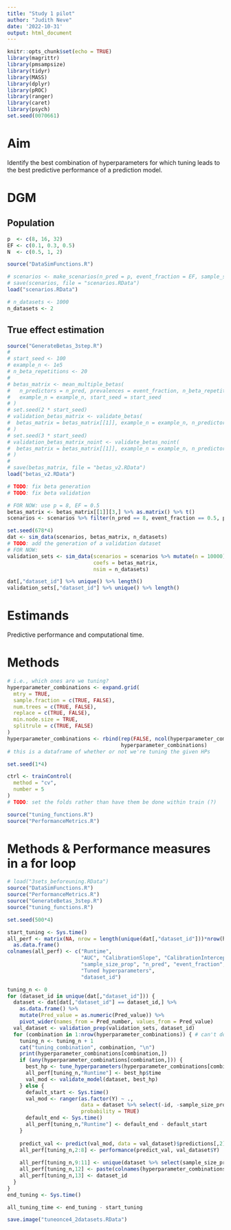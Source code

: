```yaml
---
title: "Study 1 pilot"
author: "Judith Neve"
date: '2022-10-31'
output: html_document
---
```


```r
knitr::opts_chunk$set(echo = TRUE)
library(magrittr)
library(pmsampsize)
library(tidyr)
library(MASS)
library(dplyr)
library(pROC)
library(ranger)
library(caret)
library(psych)
set.seed(0070661)
```

# Aim

Identify the best combination of hyperparameters for which tuning leads to the best predictive performance of a prediction model.

# DGM

## Population

```r
p  <- c(8, 16, 32)
EF <- c(0.1, 0.3, 0.5)
N  <- c(0.5, 1, 2)
```

```r
source("DataSimFunctions.R")
```

```r
# scenarios <- make_scenarios(n_pred = p, event_fraction = EF, sample_size = N)
# save(scenarios, file = "scenarios.RData")
load("scenarios.RData")

# n_datasets <- 1000
n_datasets <- 2
```

## True effect estimation

```r
source("GenerateBetas_3step.R")
# 
# start_seed <- 100
# example_n <- 1e5
# n_beta_repetitions <- 20
# 
# betas_matrix <- mean_multiple_betas(
#   n_predictors = n_pred, prevalences = event_fraction, n_beta_repetitions = n_beta_repetitions,
#   example_n = example_n, start_seed = start_seed
# )
# set.seed(2 * start_seed)
# validation_betas_matrix <- validate_betas(
#  betas_matrix = betas_matrix[[1]], example_n = example_n, n_predictors = p, prevalences = EF
# )
# set.seed(3 * start_seed)
# validation_betas_matrix_noint <- validate_betas_noint(
#  betas_matrix = betas_matrix[[1]], example_n = example_n, n_predictors = p, prevalences = EF
# )
# 
# save(betas_matrix, file = "betas_v2.RData")
load("betas_v2.RData")

# TODO: fix beta generation
# TODO: fix beta validation

# FOR NOW: use p = 8, EF = 0.5
betas_matrix <- betas_matrix[[1]][3,] %>% as.matrix() %>% t()
scenarios <- scenarios %>% filter(n_pred == 8, event_fraction == 0.5, prop_sample_size == 2)
```

```r
set.seed(678*4)
dat <- sim_data(scenarios, betas_matrix, n_datasets)
# TODO: add the generation of a validation dataset
# FOR NOW:
validation_sets <- sim_data(scenarios = scenarios %>% mutate(n = 10000),
                            coefs = betas_matrix,
                            nsim = n_datasets)
```

```r
dat[,"dataset_id"] %>% unique() %>% length()
validation_sets[,"dataset_id"] %>% unique() %>% length()
```


# Estimands

Predictive performance and computational time.

# Methods

```r
# i.e., which ones are we tuning?
hyperparameter_combinations <- expand.grid(
  mtry = TRUE,
  sample.fraction = c(TRUE, FALSE),
  num.trees = c(TRUE, FALSE),
  replace = c(TRUE, FALSE),
  min.node.size = TRUE,
  splitrule = c(TRUE, FALSE)
)
hyperparameter_combinations <- rbind(rep(FALSE, ncol(hyperparameter_combinations)),
                                     hyperparameter_combinations)
# this is a dataframe of whether or not we're tuning the given HPs
```

```r
set.seed(1*4)

ctrl <- trainControl(
  method = "cv",
  number = 5
)
# TODO: set the folds rather than have them be done within train (?)
```

```r
source("tuning_functions.R")
source("PerformanceMetrics.R")
```

# Methods & Performance measures in a for loop

```r
# load("3sets_beforeuning.RData")
source("DataSimFunctions.R")
source("PerformanceMetrics.R")
source("GenerateBetas_3step.R")
source("tuning_functions.R")

set.seed(500*4)

start_tuning <- Sys.time()
all_perf <- matrix(NA, nrow = length(unique(dat[,"dataset_id"]))*nrow(hyperparameter_combinations), ncol = 8 + 3 + 1 + 1) %>%
  as.data.frame()
colnames(all_perf) <- c("Runtime",
                        "AUC", "CalibrationSlope", "CalibrationIntercept", "BrierScore", "LogarithmicLoss", "Accuracy", "CohensKappa",
                        "sample_size_prop", "n_pred", "event_fraction",
                        "Tuned hyperparameters",
                        "dataset_id")

tuning_n <- 0
for (dataset_id in unique(dat[,"dataset_id"])) {
  dataset <- dat[dat[,"dataset_id"] == dataset_id,] %>%
    as.data.frame() %>%
    mutate(Pred_value = as.numeric(Pred_value)) %>% 
    pivot_wider(names_from = Pred_number, values_from = Pred_value)
  val_dataset <- validation_prep(validation_sets, dataset_id)
  for (combination in 1:nrow(hyperparameter_combinations)) { # can't do none yet
    tuning_n <- tuning_n + 1
    cat("tuning_combination", combination, "\n")
    print(hyperparameter_combinations[combination,])
    if (any(hyperparameter_combinations[combination,])) {
      best_hp <- tune_hyperparameters(hyperparameter_combinations[combination,], dataset)
      all_perf[tuning_n,"Runtime"] <- best_hp$time
      val_mod <- validate_model(dataset, best_hp)
    } else {
      default_start <- Sys.time()
      val_mod <- ranger(as.factor(Y) ~ .,
                        data = dataset %>% select(-id, -sample_size_prop, -n_pred, -event_fraction, -dataset_id),
                        probability = TRUE)
      default_end <- Sys.time()
      all_perf[tuning_n,"Runtime"] <- default_end - default_start
    }
    
    predict_val <- predict(val_mod, data = val_dataset)$predictions[,2]
    all_perf[tuning_n,2:8] <- performance(predict_val, val_dataset$Y)
    
    all_perf[tuning_n,9:11] <- unique(dataset %>% select(sample_size_prop, n_pred, event_fraction))
    all_perf[tuning_n,12] <- paste(colnames(hyperparameter_combinations)[as.logical(hyperparameter_combinations[combination,])], collapse = " + ")
    all_perf[tuning_n,13] <- dataset_id
  }
}
end_tuning <- Sys.time()

all_tuning_time <- end_tuning - start_tuning

save.image("tuneonce4_2datasets.RData")
```


